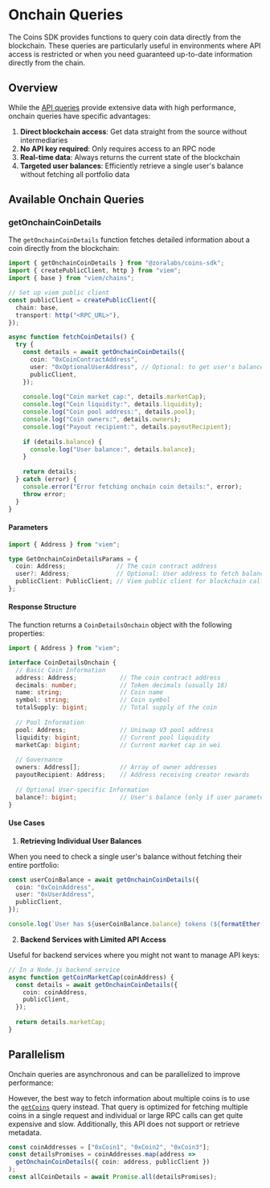 # Onchain Queries

The Coins SDK provides functions to query coin data directly from the blockchain. These queries are particularly useful in environments where API access is restricted or when you need guaranteed up-to-date information directly from the chain.

## Overview

While the [API queries](/coins/sdk/queries/coin) provide extensive data with high performance, onchain queries have specific advantages:

1. **Direct blockchain access**: Get data straight from the source without intermediaries
2. **No API key required**: Only requires access to an RPC node
3. **Real-time data**: Always returns the current state of the blockchain
5. **Targeted user balances**: Efficiently retrieve a single user's balance without fetching all portfolio data

## Available Onchain Queries

### getOnchainCoinDetails

The `getOnchainCoinDetails` function fetches detailed information about a coin directly from the blockchain:

```ts
import { getOnchainCoinDetails } from "@zoralabs/coins-sdk";
import { createPublicClient, http } from "viem";
import { base } from "viem/chains";

// Set up viem public client
const publicClient = createPublicClient({
  chain: base,
  transport: http("<RPC_URL>"),
});

async function fetchCoinDetails() {
  try {
    const details = await getOnchainCoinDetails({
      coin: "0xCoinContractAddress",
      user: "0xOptionalUserAddress", // Optional: to get user's balance
      publicClient,
    });
    
    console.log("Coin market cap:", details.marketCap);
    console.log("Coin liquidity:", details.liquidity);
    console.log("Coin pool address:", details.pool);
    console.log("Coin owners:", details.owners);
    console.log("Payout recipient:", details.payoutRecipient);
    
    if (details.balance) {
      console.log("User balance:", details.balance);
    }
    
    return details;
  } catch (error) {
    console.error("Error fetching onchain coin details:", error);
    throw error;
  }
}
```

#### Parameters

```ts twoslash
import { Address } from "viem";

type GetOnchainCoinDetailsParams = {
  coin: Address;              // The coin contract address
  user?: Address;             // Optional: User address to fetch balance for
  publicClient: PublicClient; // Viem public client for blockchain calls
};
```

#### Response Structure

The function returns a `CoinDetailsOnchain` object with the following properties:

```ts twoslash
import { Address } from "viem";

interface CoinDetailsOnchain {
  // Basic Coin Information
  address: Address;            // The coin contract address
  decimals: number;            // Token decimals (usually 18)
  name: string;                // Coin name
  symbol: string;              // Coin symbol
  totalSupply: bigint;         // Total supply of the coin
  
  // Pool Information
  pool: Address;               // Uniswap V3 pool address
  liquidity: bigint;           // Current pool liquidity
  marketCap: bigint;           // Current market cap in wei
  
  // Governance
  owners: Address[];           // Array of owner addresses
  payoutRecipient: Address;    // Address receiving creator rewards
  
  // Optional User-specific Information
  balance?: bigint;            // User's balance (only if user parameter provided)
}
```

#### Use Cases

1. **Retrieving Individual User Balances**

When you need to check a single user's balance without fetching their entire portfolio:

```ts twoslash
const userCoinBalance = await getOnchainCoinDetails({
  coin: "0xCoinAddress",
  user: "0xUserAddress",
  publicClient,
});

console.log(`User has ${userCoinBalance.balance} tokens (${formatEther(userCoinBalance.balance)} ETH)`);
```

2. **Backend Services with Limited API Access**

Useful for backend services where you might not want to manage API keys:

```ts twoslash
// In a Node.js backend service
async function getCoinMarketCap(coinAddress) {
  const details = await getOnchainCoinDetails({
    coin: coinAddress,
    publicClient,
  });
  
  return details.marketCap;
}
```

## Parallelism

Onchain queries are asynchronous and can be parallelized to improve performance:

However, the best way to fetch information about multiple coins is to use the [`getCoins`](/coins/sdk/queries/coin#getcoins) query instead.
That query is optimized for fetching multiple coins in a single request and individual or large RPC calls can get quite expensive and slow.
Additionally, this API does not support or retrieve metadata.

```ts twoslash
const coinAddresses = ["0xCoin1", "0xCoin2", "0xCoin3"];
const detailsPromises = coinAddresses.map(address => 
  getOnchainCoinDetails({ coin: address, publicClient })
);
const allCoinDetails = await Promise.all(detailsPromises);
```